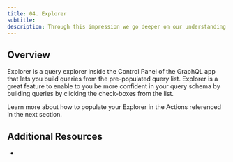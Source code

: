 ```yaml
---
title: 04. Explorer
subtitle:
description: Through this impression we go deeper on our understanding about Explorer
---
```


## Overview

Explorer is a query explorer inside the Control Panel of the GraphQL app that lets you build queries from the pre-populated query list. Explorer is a great feature to enable to you be more confident in your query schema by building queries by clicking the check-boxes from the list.

Learn more about how to populate your Explorer in the Actions referenced in the next section.

## Additional Resources

-
